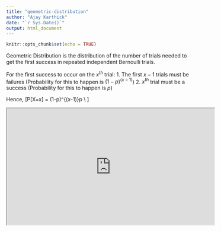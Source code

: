 ```yaml
---
title: "geometric-distribution"
author: "Ajay Karthick"
date: "`r Sys.Date()`"
output: html_document
---
```


```r
knitr::opts_chunk$set(echo = TRUE)
```


Geometric Distribution is the distribution of the number of trials needed to get the first success in repeated independent Bernoulli trials.

For the first success to occur on the $x^{th}$ trial:
1. The first $x-1$ trials must be failures (Probability for this to happen is $(1-p)^{(x-1)}$)
2. $x^{th}$ trial must be a success (Probability for this to happen is $p$)

Hence, 
\[P[X=x] = (1-p)^{(x-1)}p \\
\text{ for x = 1, 2, 3,...}
\]

<iframe  width="560" height="315" src="https://www.youtube.com/embed/7br_-emGNec" data-external= "1" > </iframe>